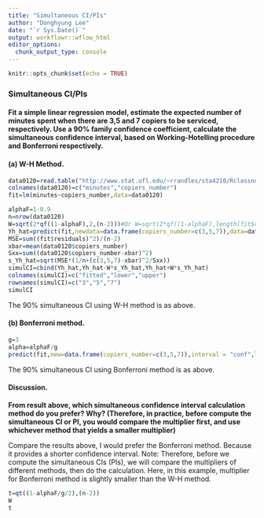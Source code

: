 ```yaml
---
title: "Simultaneous CI/PIs"
author: "Donghyung Lee"
date: "`r Sys.Date()`"
output: workflowr::wflow_html
editor_options:
  chunk_output_type: console
---
```


```r
knitr::opts_chunk$set(echo = TRUE)
```

### Simultaneous CI/PIs

#### **Fit a simple linear regression model, estimate the expected number of minutes spent when there are 3,5 and 7 copiers to be serviced, respectively. Use a 90\% family confidence coefficient, calculate the simultaneous confidence interval, based on Working-Hotelling procedure and Bonferroni respectively.**

#### (a) W-H Method.
```r
data0120=read.table("http://www.stat.ufl.edu/~rrandles/sta4210/Rclassnotes/data/textdatasets/KutnerData/Chapter%20%201%20Data%20Sets/CH01PR20.txt")
colnames(data0120)=c("minutes","copiers_number")
fit=lm(minutes~copiers_number,data=data0120)

alphaF=1-0.9
n=nrow(data0120)
W=sqrt(2*qf((1-alphaF),2,(n-2)))#Or W=sqrt(2*qf((1-alphaF),length(fit$coefficients),fit$df.residual))
Yh_hat=predict(fit,newdata=data.frame(copiers_number=c(3,5,7)),data=data0120)
MSE=sum((fit$residuals)^2)/(n-2)
xbar=mean(data0120$copiers_number)
Sxx=sum((data0120$copiers_number-xbar)^2)
s_Yh_hat=sqrt(MSE*(1/n+(c(3,5,7)-xbar)^2/Sxx))
simulCI=cbind(Yh_hat,Yh_hat-W*s_Yh_hat,Yh_hat+W*s_Yh_hat)
colnames(simulCI)=c("fitted","lower","upper")
rownames(simulCI)=c("3","5","7")
simulCI
```
The 90% simultaneous CI using W-H method is as above.

#### (b) Bonferroni method.
```r
g=3
alpha=alphaF/g
predict(fit,new=data.frame(copiers_number=c(3,5,7)),interval = "conf",level=1-alpha,data=data0120)
```
The 90% simultaneous CI using Bonferroni method is as above.


#### Discussion.
**From result above, which simultaneous confidence interval calculation method do you prefer? Why? (Therefore, in practice, before compute the simultaneous CI or PI, you would compare the multiplier first, and use whichever method that yields a smaller multiplier)**

Compare the results above, I would prefer the Bonferroni method. Because it provides a shorter confidence interval.
Note:
Therefore, before we compute the simultaneous CIs (PIs), we will compare the multipliers of different methods, then do the calculation. Here, in this example, multiplier for Bonferroni method is slightly smaller than the W-H method.
```r
t=qt((1-alphaF/g/2),(n-2))
W
t
```

